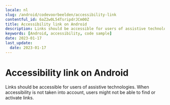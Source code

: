 ```yaml
---
locale: nl
slug: /android/codevoorbeelden/accessibility-link
contentful_id: 6aZ2w0L54TsripdrJCm00Z
title: Accessibility link on Android
description: Links should be accessible for users of assistive technologies.
keywords: [Android, accessibility, code sample]
date: 2023-01-17
last_update:
  date: 2023-01-17
---
```


# Accessibility link on Android

Links should be accessible for users of assistive technologies. When accessibility is not taken into account, users might not be able to find or activate links.

<CodeSample id="accessibility-link" locale="nl" platform="android"/>
